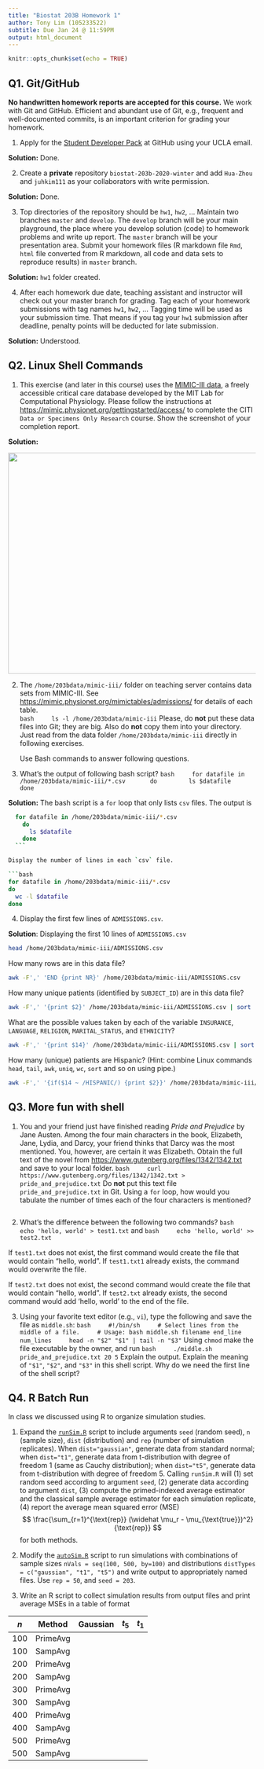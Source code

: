 ```yaml
---
title: "Biostat 203B Homework 1"
author: Tony Lim (105233522)
subtitle: Due Jan 24 @ 11:59PM
output: html_document
---
```


```r
knitr::opts_chunk$set(echo = TRUE)
```

## Q1. Git/GitHub

**No handwritten homework reports are accepted for this course.** We work with Git and GitHub. Efficient and abundant use of Git, e.g., frequent and well-documented commits, is an important criterion for grading your homework.

1. Apply for the [Student Developer Pack](https://education.github.com/pack) at GitHub using your UCLA email.

**Solution:** Done.

2. Create a **private** repository `biostat-203b-2020-winter` and add `Hua-Zhou` and `juhkim111` as your collaborators with write permission.

**Solution:** Done.

3. Top directories of the repository should be `hw1`, `hw2`, ... Maintain two branches `master` and `develop`. The `develop` branch will be your main playground, the place where you develop solution (code) to homework problems and write up report. The `master` branch will be your presentation area. Submit your homework files (R markdown file `Rmd`, `html` file converted from R markdown, all code and data sets to reproduce results) in `master` branch.

**Solution:** `hw1` folder created. 

4. After each homework due date, teaching assistant and instructor will check out your master branch for grading. Tag each of your homework submissions with tag names `hw1`, `hw2`, ... Tagging time will be used as your submission time. That means if you tag your `hw1` submission after deadline, penalty points will be deducted for late submission.

**Solution:** Understood. 

## Q2. Linux Shell Commands

1. This exercise (and later in this course) uses the [MIMIC-III data](https://mimic.physionet.org), a freely accessible critical care database developed by the MIT Lab for Computational Physiology. Please follow the instructions at <https://mimic.physionet.org/gettingstarted/access/> to complete the CITI `Data or Specimens Only Research` course. Show the screenshot of your completion report. 

**Solution:** 
<p align="center">
  <img src="./completion_report.png" height="450" width="700">

2. The `/home/203bdata/mimic-iii/` folder on teaching server contains data sets from MIMIC-III. See <https://mimic.physionet.org/mimictables/admissions/> for details of each table.  
    ```bash
    ls -l /home/203bdata/mimic-iii
    ```
Please, do **not** put these data files into Git; they are big. Also do **not** copy them into your directory. Just read from the data folder `/home/203bdata/mimic-iii` directly in following exercises. 

    Use Bash commands to answer following questions.

3. What's the output of following bash script?
    ```bash
    for datafile in /home/203bdata/mimic-iii/*.csv
      do
        ls $datafile
      done
    ```

**Solution:** The bash script is a `for` loop that only lists `csv` files. The output is

    ```bash
    for datafile in /home/203bdata/mimic-iii/*.csv
      do
        ls $datafile
      done
    ```

Display the number of lines in each `csv` file.

```bash
for datafile in /home/203bdata/mimic-iii/*.csv
  do
    wc -l $datafile
  done
```

4. Display the first few lines of `ADMISSIONS.csv`. 

**Solution**: Displaying the first 10 lines of `ADMISSIONS.csv`

```bash
head /home/203bdata/mimic-iii/ADMISSIONS.csv
```

How many rows are in this data file? 

```bash
awk -F',' 'END {print NR}' /home/203bdata/mimic-iii/ADMISSIONS.csv
```

How many unique patients (identified by `SUBJECT_ID`) are in this data file? 

```bash
awk -F',' '{print $2}' /home/203bdata/mimic-iii/ADMISSIONS.csv | sort | uniq | wc -l
```

What are the possible values taken by each of the variable `INSURANCE`, `LANGUAGE`, `RELIGION`, `MARITAL_STATUS`, and `ETHNICITY`? 

<!-- ```{bash} -->
<!-- for ((i = 10; i <= 14; i++)); do -->
<!--   awk -F',' '{print $i}' /home/203bdata/mimic-iii/ADMISSIONS.csv | sort | uniq -->
<!-- done -->
<!-- ``` -->

<!-- ```{bash} -->
<!-- for var in {INSURANCE}; -->
<!-- do  -->
<!--   awk -F',' '{print $var}' /home/203bdata/mimic-iii/ADMISSIONS.csv | sort | uniq -->
<!-- done; -->
<!-- ``` -->


```bash
awk -F',' '{print $14}' /home/203bdata/mimic-iii/ADMISSIONS.csv | sort | uniq
```

How many (unique) patients are Hispanic? (Hint: combine Linux commands `head`, `tail`, `awk`, `uniq`, `wc`, `sort` and so on using pipe.)

```bash
awk -F',' '{if($14 ~ /HISPANIC/) {print $2}}' /home/203bdata/mimic-iii/ADMISSIONS.csv | sort | uniq | wc -l
```

## Q3. More fun with shell

1. You and your friend just have finished reading *Pride and Prejudice* by Jane Austen. Among the four main characters in the book, Elizabeth, Jane, Lydia, and Darcy, your friend thinks that Darcy was the most mentioned. You, however, are certain it was Elizabeth. Obtain the full text of the novel from <https://www.gutenberg.org/files/1342/1342.txt> and save to your local folder. 
    ```bash
    curl https://www.gutenberg.org/files/1342/1342.txt > pride_and_prejudice.txt
    ```
Do **not** put this text file `pride_and_prejudice.txt` in Git. Using a `for` loop, how would you tabulate the number of times each of the four characters is mentioned?

```bash
 
```


2. What's the difference between the following two commands?
    ```bash
    echo 'hello, world' > test1.txt
    ```
    and
    ```bash
    echo 'hello, world' >> test2.txt
    ```

If `test1.txt` does not exist, the first command would create the file that would contain "hello, world".  If `test1.txt1` already exists, the command would overwrite the file.

If `test2.txt` does not exist, the second command would create the file that would contain "hello, world". If `test2.txt` already exists, the second command would add 'hello, world' to the end of the file.

3. Using your favorite text editor (e.g., `vi`), type the following and save the file as `middle.sh`:
    ```bash
    #!/bin/sh
    # Select lines from the middle of a file.
    # Usage: bash middle.sh filename end_line num_lines
    head -n "$2" "$1" | tail -n "$3"
    ```
Using `chmod` make the file executable by the owner, and run 
    ```bash
    ./middle.sh pride_and_prejudice.txt 20 5
    ```
Explain the output. Explain the meaning of `"$1"`, `"$2"`, and `"$3"` in this shell script. Why do we need the first line of the shell script?

## Q4. R Batch Run

In class we discussed using R to organize simulation studies. 

1. Expand the [`runSim.R`](https://ucla-biostat203b-2020winter.github.io/slides/02-linux/runSim.R) script to include arguments `seed` (random seed), `n` (sample size), `dist` (distribution) and `rep` (number of simulation replicates). When `dist="gaussian"`, generate data from standard normal; when `dist="t1"`, generate data from t-distribution with degree of freedom 1 (same as Cauchy distribution); when `dist="t5"`, generate data from t-distribution with degree of freedom 5. Calling `runSim.R` will (1) set random seed according to argument `seed`, (2) generate data according to argument `dist`, (3) compute the primed-indexed average estimator and the classical sample average estimator for each simulation replicate, (4) report the average mean squared error (MSE)
$$
  \frac{\sum_{r=1}^{\text{rep}} (\widehat \mu_r - \mu_{\text{true}})^2}{\text{rep}}
$$
for both methods.

2. Modify the [`autoSim.R`](https://ucla-biostat203b-2020winter.github.io/slides/02-linux/autoSim.R) script to run simulations with combinations of sample sizes `nVals = seq(100, 500, by=100)` and distributions `distTypes = c("gaussian", "t1", "t5")` and write output to appropriately named files. Use `rep = 50`, and `seed = 203`. 

3. Write an R script to collect simulation results from output files and print average MSEs in a table of format

| $n$ | Method   | Gaussian | $t_5$ | $t_1$ |
|-----|----------|-------|-------|----------|
| 100 | PrimeAvg |       |       |          |
| 100 | SampAvg  |       |       |          |
| 200 | PrimeAvg |       |       |          |
| 200 | SampAvg  |       |       |          |
| 300 | PrimeAvg |       |       |          |
| 300 | SampAvg  |       |       |          |
| 400 | PrimeAvg |       |       |          |
| 400 | SampAvg  |       |       |          |
| 500 | PrimeAvg |       |       |          |
| 500 | SampAvg  |       |       |          |


